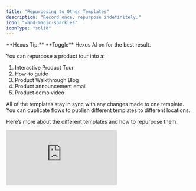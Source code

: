 ```yaml
---
title: "Repurposing to Other Templates"
description: "Record once, repurpose indefinitely."
icon: "wand-magic-sparkles"
iconType: "solid"
---
```


<Tip>
  **Hexus Tip:** **Toggle** Hexus AI on for the best result.
</Tip>

You can repurpose a product tour into a:

1. Interactive Product Tour
2. How-to guide
3. Product Walkthrough Blog
4. Product announcement email
5. Product demo video

All of the templates stay in sync with any changes made to one template. You can duplicate flows to publish different templates to different locations.

Here’s more about the different templates and how to repurpose them:

<div style={{ position:"relative",width:"100%",paddingTop:"54.5%" }}>
<iframe src="https://app.usehexus.com/embed/a4194667-7696-4cc9-b887-d24036af3d3c?refid=" title="Repurposing to other templates in Hexus" frameborder="0" allow="accelerometer; autoplay; clipboard-write; encrypted-media; gyroscope; picture-in-picture" allowfullscreen style={{ position:"absolute",top:0,left:0,width:"100%",height:"100%" }} />

</div>